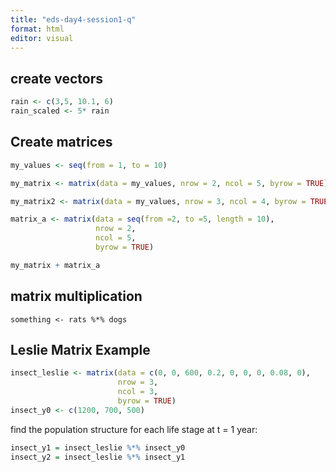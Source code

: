 ```yaml
---
title: "eds-day4-session1-q"
format: html
editor: visual
---
```


## create vectors

```r
rain <- c(3,5, 10.1, 6)
rain_scaled <- 5* rain
```

## Create matrices

```r
my_values <- seq(from = 1, to = 10)
```

```r
my_matrix <- matrix(data = my_values, nrow = 2, ncol = 5, byrow = TRUE)
```

```r
my_matrix2 <- matrix(data = my_values, nrow = 3, ncol = 4, byrow = TRUE)
```

```r
matrix_a <- matrix(data = seq(from =2, to =5, length = 10), 
                   nrow = 2, 
                   ncol = 5, 
                   byrow = TRUE)
```

```r
my_matrix + matrix_a
```

## matrix multiplication

```dogs

something <- rats %*% dogs
```

## Leslie Matrix Example

```r
insect_leslie <- matrix(data = c(0, 0, 600, 0.2, 0, 0, 0, 0.08, 0), 
                        nrow = 3,
                        ncol = 3,
                        byrow = TRUE)
insect_y0 <- c(1200, 700, 500)
```

find the population structure for each life stage at t = 1 year:

```r
insect_y1 = insect_leslie %*% insect_y0
insect_y2 = insect_leslie %*% insect_y1
```
